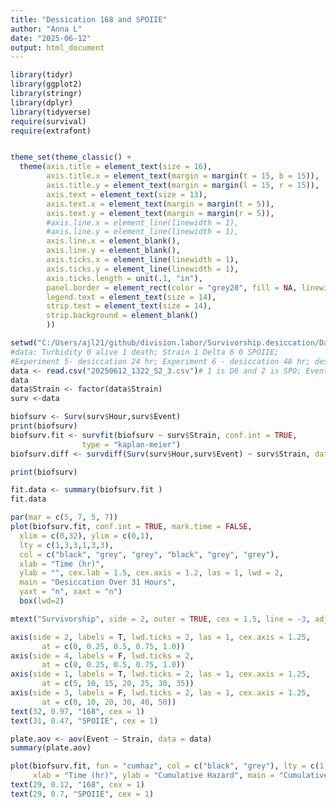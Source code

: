 ```yaml
---
title: "Dessication 168 and SPOIIE"
author: "Anna L"
date: "2025-06-12"
output: html_document
---
```


```r
library(tidyr)
library(ggplot2)
library(stringr)
library(dplyr)
library(tidyverse)
require(survival)
require(extrafont)


theme_set(theme_classic() +
  theme(axis.title = element_text(size = 16),
        axis.title.x = element_text(margin = margin(t = 15, b = 15)),
        axis.title.y = element_text(margin = margin(l = 15, r = 15)),
        axis.text = element_text(size = 13),
        axis.text.x = element_text(margin = margin(t = 5)),
        axis.text.y = element_text(margin = margin(r = 5)),
        #axis.line.x = element_line(linewidth = 1),
        #axis.line.y = element_line(linewidth = 1),
        axis.line.x = element_blank(),
        axis.line.y = element_blank(),
        axis.ticks.x = element_line(linewidth = 1),
        axis.ticks.y = element_line(linewidth = 1),
        axis.ticks.length = unit(.1, "in"),
        panel.border = element_rect(color = "grey20", fill = NA, linewidth = 1.5),
        legend.text = element_text(size = 14),
        strip.text = element_text(size = 14),
        strip.background = element_blank()
        ))
```

```r
setwd("C:/Users/ajl21/github/division.labor/Survivorship.desiccation/Data_D6/")
#data: Turbidity 0 alive 1 death; Strain 1 Delta 6 0 SPOIIE; 
#Experiment 5- desiccation 24 hr; Experiment 6 - desiccation 48 hr; desiccation 7 - 4 hours 
data <- read.csv("20250612_1322_S2_3.csv")# 1 is D6 and 2 is SPO; Event - 0 if lived 1 if died
data
data$Strain <- factor(data$Strain) 
surv <-data
```

```r
biofsurv <- Surv(surv$Hour,surv$Event)
print(biofsurv)
biofsurv.fit <- survfit(biofsurv ~ surv$Strain, conf.int = TRUE, 
                type = "kaplan-meier")
biofsurv.diff <- survdiff(Surv(surv$Hour,surv$Event) ~ surv$Strain, data = surv)

print(biofsurv)
```

```r
fit.data <- summary(biofsurv.fit )
fit.data
```

```r
par(mar = c(5, 7, 5, 7))
plot(biofsurv.fit, conf.int = TRUE, mark.time = FALSE,
  xlim = c(0,32), ylim = c(0,1),
  lty = c(1,3,3,1,3,3),
  col = c("black", "grey", "grey", "black", "grey", "grey"),
  xlab = "Time (hr)",
  ylab = "", cex.lab = 1.5, cex.axis = 1.2, las = 1, lwd = 2,
  main = "Desiccation Over 31 Hours",
  yaxt = "n", xaxt = "n")
  box(lwd=2)

mtext("Survivorship", side = 2, outer = TRUE, cex = 1.5, line = -3, adj = 0.5)

axis(side = 2, labels = T, lwd.ticks = 2, las = 1, cex.axis = 1.25, 
       at = c(0, 0.25, 0.5, 0.75, 1.0))
axis(side = 4, labels = F, lwd.ticks = 2, 
       at = c(0, 0.25, 0.5, 0.75, 1.0))
axis(side = 1, labels = T, lwd.ticks = 2, las = 1, cex.axis = 1.25, 
       at = c(5, 10, 15, 20, 25, 30, 35))
axis(side = 3, labels = F, lwd.ticks = 2, las = 1, cex.axis = 1.25, 
       at = c(0, 10, 20, 30, 40, 50))
text(32, 0.97, "168", cex = 1)
text(31, 0.47, "SPOIIE", cex = 1)
```


```r
plate.aov <- aov(Event ~ Strain, data = data)
summary(plate.aov)

```

```r
plot(biofsurv.fit, fun = "cumhaz", col = c("black", "grey"), lty = c(1, 3), lwd = 2,
     xlab = "Time (hr)", ylab = "Cumulative Hazard", main = "Cumulative Hazard By Strain")
text(29, 0.12, "168", cex = 1)
text(29, 0.7, "SPOIIE", cex = 1)

```
